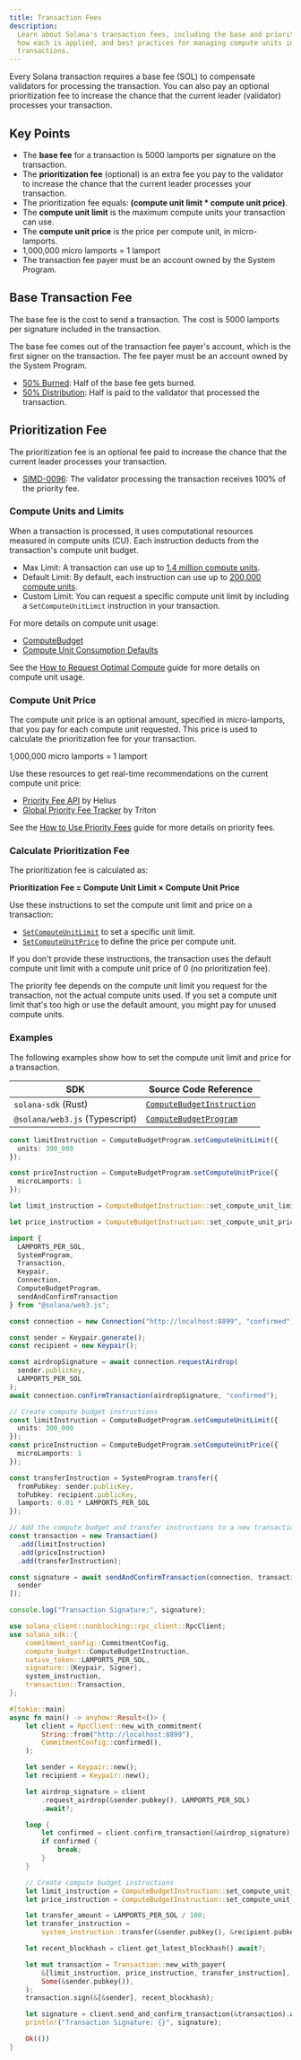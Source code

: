 ```yaml
---
title: Transaction Fees
description:
  Learn about Solana's transaction fees, including the base and priority fees,
  how each is applied, and best practices for managing compute units in your
  transactions.
---
```


Every Solana transaction requires a base fee (SOL) to compensate validators for
processing the transaction. You can also pay an optional prioritization fee to
increase the chance that the current leader (validator) processes your
transaction.

## Key Points

- The **base fee** for a transaction is 5000 lamports per signature on the
  transaction.
- The **prioritization fee** (optional) is an extra fee you pay to the validator
  to increase the chance that the current leader processes your transaction.
- The prioritization fee equals: **(compute unit limit \* compute unit price)**.
- The **compute unit limit** is the maximum compute units your transaction can
  use.
- The **compute unit price** is the price per compute unit, in micro-lamports.
- 1,000,000 micro lamports = 1 lamport
- The transaction fee payer must be an account owned by the System Program.

## Base Transaction Fee

The base fee is the cost to send a transaction. The cost is 5000 lamports per
signature included in the transaction.

The base fee comes out of the transaction fee payer's account, which is the
first signer on the transaction. The fee payer must be an account owned by the
System Program.

- [50% Burned](https://github.com/anza-xyz/agave/blob/v2.1.13/sdk/fee-calculator/src/lib.rs#L70):
  Half of the base fee gets burned.
- [50% Distribution](https://github.com/anza-xyz/agave/blob/e621336acad4f5d6e5b860eaa1b074b01c99253c/runtime/src/bank/fee_distribution.rs#L58-L62):
  Half is paid to the validator that processed the transaction.

## Prioritization Fee

The prioritization fee is an optional fee paid to increase the chance that the
current leader processes your transaction.

- [SIMD-0096](https://github.com/solana-foundation/solana-improvement-documents/blob/main/proposals/0096-reward-collected-priority-fee-in-entirety.md):
  The validator processing the transaction receives 100% of the priority fee.

### Compute Units and Limits

When a transaction is processed, it uses computational resources measured in
compute units (CU). Each instruction deducts from the transaction's compute unit
budget.

- Max Limit: A transaction can use up to
  [1.4 million compute units](https://github.com/anza-xyz/agave/blob/v2.1.13/compute-budget/src/compute_budget_limits.rs#L14).
- Default Limit: By default, each instruction can use up to
  [200,000 compute units](https://github.com/anza-xyz/agave/blob/v2.1.13/compute-budget/src/compute_budget_limits.rs#L10).
- Custom Limit: You can request a specific compute unit limit by including a
  `SetComputeUnitLimit` instruction in your transaction.

For more details on compute unit usage:

- [ComputeBudget](https://github.com/anza-xyz/agave/blob/v2.1.13/compute-budget/src/compute_budget.rs#L22-L130)
- [Compute Unit Consumption Defaults](https://github.com/anza-xyz/agave/blob/v2.1.13/compute-budget/src/compute_budget.rs#L149-L197)

See the
[How to Request Optimal Compute](/developers/guides/advanced/how-to-request-optimal-compute)
guide for more details on compute unit usage.

### Compute Unit Price

The compute unit price is an optional amount, specified in micro-lamports, that
you pay for each compute unit requested. This price is used to calculate the
prioritization fee for your transaction.

<Callout>1,000,000 micro lamports = 1 lamport</Callout>

Use these resources to get real-time recommendations on the current compute unit
price:

- [Priority Fee API](https://docs.helius.dev/solana-apis/priority-fee-api) by
  Helius
- [Global Priority Fee Tracker](https://triton.one/solana-prioritization-fees/)
  by Triton

See the
[How to Use Priority Fees](/developers/guides/advanced/how-to-use-priority-fees)
guide for more details on priority fees.

### Calculate Prioritization Fee

The prioritization fee is calculated as:

**Prioritization Fee = Compute Unit Limit × Compute Unit Price**

Use these instructions to set the compute unit limit and price on a transaction:

- [`SetComputeUnitLimit`](https://github.com/anza-xyz/agave/blob/v2.1.13/sdk/src/compute_budget.rs#L42-L44)
  to set a specific unit limit.
- [`SetComputeUnitPrice`](https://github.com/anza-xyz/agave/blob/v2.1.13/sdk/src/compute_budget.rs#L48-L50)
  to define the price per compute unit.

<Callout>

If you don't provide these instructions, the transaction uses the default
compute unit limit with a compute unit price of 0 (no prioritization fee).

The priority fee depends on the compute unit limit you request for the
transaction, not the actual compute units used. If you set a compute unit limit
that's too high or use the default amount, you might pay for unused compute
units.

</Callout>

### Examples

The following examples show how to set the compute unit limit and price for a
transaction.

| SDK                            | Source Code Reference                                                                                                          |
| ------------------------------ | ------------------------------------------------------------------------------------------------------------------------------ |
| `solana-sdk` (Rust)            | [`ComputeBudgetInstruction`](https://github.com/anza-xyz/agave/blob/v2.1.13/sdk/src/compute_budget.rs#L17-L31)                 |
| `@solana/web3.js` (Typescript) | [`ComputeBudgetProgram`](https://github.com/solana-foundation/solana-web3.js/blob/v1.98.0/src/programs/compute-budget.ts#L218) |

<CodeTabs storage="compute-budget">

```ts !! title="Typescript"
const limitInstruction = ComputeBudgetProgram.setComputeUnitLimit({
  units: 300_000
});

const priceInstruction = ComputeBudgetProgram.setComputeUnitPrice({
  microLamports: 1
});
```

```rust !! title="Rust"
let limit_instruction = ComputeBudgetInstruction::set_compute_unit_limit(300_000);

let price_instruction = ComputeBudgetInstruction::set_compute_unit_price(1);
```

</CodeTabs>

<CodeTabs storage="compute-budget" flags="r">

```ts !! title="Typescript"
import {
  LAMPORTS_PER_SOL,
  SystemProgram,
  Transaction,
  Keypair,
  Connection,
  ComputeBudgetProgram,
  sendAndConfirmTransaction
} from "@solana/web3.js";

const connection = new Connection("http://localhost:8899", "confirmed");

const sender = Keypair.generate();
const recipient = new Keypair();

const airdropSignature = await connection.requestAirdrop(
  sender.publicKey,
  LAMPORTS_PER_SOL
);
await connection.confirmTransaction(airdropSignature, "confirmed");

// Create compute budget instructions
const limitInstruction = ComputeBudgetProgram.setComputeUnitLimit({
  units: 300_000
});
const priceInstruction = ComputeBudgetProgram.setComputeUnitPrice({
  microLamports: 1
});

const transferInstruction = SystemProgram.transfer({
  fromPubkey: sender.publicKey,
  toPubkey: recipient.publicKey,
  lamports: 0.01 * LAMPORTS_PER_SOL
});

// Add the compute budget and transfer instructions to a new transaction
const transaction = new Transaction()
  .add(limitInstruction)
  .add(priceInstruction)
  .add(transferInstruction);

const signature = await sendAndConfirmTransaction(connection, transaction, [
  sender
]);

console.log("Transaction Signature:", signature);
```

```rust !! title="Rust"
use solana_client::nonblocking::rpc_client::RpcClient;
use solana_sdk::{
    commitment_config::CommitmentConfig,
    compute_budget::ComputeBudgetInstruction,
    native_token::LAMPORTS_PER_SOL,
    signature::{Keypair, Signer},
    system_instruction,
    transaction::Transaction,
};

#[tokio::main]
async fn main() -> anyhow::Result<()> {
    let client = RpcClient::new_with_commitment(
        String::from("http://localhost:8899"),
        CommitmentConfig::confirmed(),
    );

    let sender = Keypair::new();
    let recipient = Keypair::new();

    let airdrop_signature = client
        .request_airdrop(&sender.pubkey(), LAMPORTS_PER_SOL)
        .await?;

    loop {
        let confirmed = client.confirm_transaction(&airdrop_signature).await?;
        if confirmed {
            break;
        }
    }

    // Create compute budget instructions
    let limit_instruction = ComputeBudgetInstruction::set_compute_unit_limit(300_000);
    let price_instruction = ComputeBudgetInstruction::set_compute_unit_price(1);

    let transfer_amount = LAMPORTS_PER_SOL / 100;
    let transfer_instruction =
        system_instruction::transfer(&sender.pubkey(), &recipient.pubkey(), transfer_amount);

    let recent_blockhash = client.get_latest_blockhash().await?;

    let mut transaction = Transaction::new_with_payer(
        &[limit_instruction, price_instruction, transfer_instruction],
        Some(&sender.pubkey()),
    );
    transaction.sign(&[&sender], recent_blockhash);

    let signature = client.send_and_confirm_transaction(&transaction).await?;
    println!("Transaction Signature: {}", signature);

    Ok(())
}
```

</CodeTabs>
